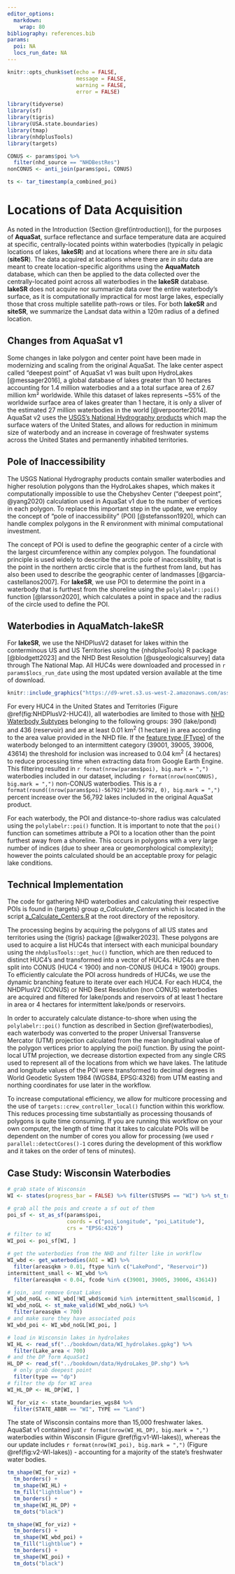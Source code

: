 ```yaml
---
editor_options: 
  markdown: 
    wrap: 80
bibliography: references.bib
params:
  poi: NA
  locs_run_date: NA
---
```


```r
knitr::opts_chunk$set(echo = FALSE, 
                      message = FALSE, 
                      warning = FALSE, 
                      error = FALSE)
```

```r
library(tidyverse)
library(sf)
library(tigris)
library(USA.state.boundaries)
library(tmap)
library(nhdplusTools)
library(targets)

CONUS <- params$poi %>% 
  filter(nhd_source == "NHDBestRes")
nonCONUS <- anti_join(params$poi, CONUS)

ts <- tar_timestamp(a_combined_poi)
```

# Locations of Data Acquisition {#locs-data-acq}

As noted in the Introduction (Section \@ref(introduction)), for the purposes of
**AquaSat**, surface reflectance and surface temperature data are acquired at
specific, centrally-located points within waterbodies (typically in pelagic
locations of lakes, **lakeSR**) and at locations where there are *in situ* data
(**siteSR**). The data acquired at locations where there are *in situ* data are
meant to create location-specific algorithms using the **AquaMatch** database,
which can then be applied to the data collected over the centrally-located point
across all waterbodies in the **lakeSR** database. **lakeSR** does not acquire
nor summarize data over the entire waterbody's surface, as it is computationally
impractical for most large lakes, especially those that cross multiple satellite
path-rows or tiles. For both **lakeSR** and **siteSR**, we summarize the Landsat
data within a 120m radius of a defined location.

## Changes from AquaSat v1

Some changes in lake polygon and center point have been made in modernizing and
scaling from the original AquaSat. The lake center aspect called "deepest point"
of AquaSat v1 was built upon HydroLakes [@messager2016], a global database of
lakes greater than 10 hectares accounting for 1.4 million waterbodies and a a
total surface area of 2.67 million km² worldwide. While this dataset of lakes
represents \~55% of the worldwide surface area of lakes greater than 1 hectare,
it is only a sliver of the estimated 27 million waterbodies in the world
[@verpoorter2014]. AquaSat v2 uses the [USGS's National Hydrography
products](https://www.usgs.gov/national-hydrography) which map the surface
waters of the United States, and allows for reduction in minimum size of
waterbody and an increase in coverage of freshwater systems across the United
States and permanently inhabited territories.

## Pole of Inaccessibility

The USGS National Hydrography products contain smaller waterbodies and higher
resolution polygons than the HydroLakes shapes, which makes it computationally
impossible to use the Chebyshev Center ("deepest point", @yang2020) calculation
used in AquaSat v1 due to the number of vertices in each polygon. To replace
this important step in the update, we employ the concept of "pole of
inaccessibility" (POI) [@stefansson1920], which can handle complex polygons in
the R environment with minimal computational investment.

The concept of POI is used to define the geographic center of a circle with the
largest circumference within any complex polygon. The foundational principle is
used widely to describe the arctic pole of inaccessiblity, that is the point in
the northern arctic circle that is the furthest from land, but has also been
used to describe the geographic center of landmasses [@garcia-castellanos2007].
For **lakeSR**, we use POI to determine the point in a waterbody that is
furthest from the shoreline using the `polylabelr::poi()` function
[@larsson2020], which calculates a point in space and the radius of the circle
used to define the POI.

## Waterbodies in AquaMatch-lakeSR {#waterbodies}

For **lakeSR**, we use the NHDPlusV2 dataset for lakes within the conterminous
US and US Territories using the {nhdplusTools} R package [@blodgett2023] and the
NHD Best Resolution [@usgeologicalsurvey] data through The National Map. All
HUC4s were downloaded and processed in `r params$locs_run_date` using the most
updated version available at the time of download.

```r
knitr::include_graphics("https://d9-wret.s3.us-west-2.amazonaws.com/assets/palladium/production/s3fs-public/thumbnails/image/WBD_SubRegions_24x18.png")
```

For every HUC4 in the United States and Territories (Figure
\@ref(fig:NHDPlusV2-HUC4)), all waterbodies are limited to those with [NHD
Waterbody
Subtypes](https://www.usgs.gov/ngp-standards-and-specifications/national-hydrography-dataset-nhd-data-dictionary-feature-classes)
belonging to the following groups: 390 (lake/pond) and 436 (reservoir) and are
at least 0.01 km^2^ (1 hectare) in area according to the area value provided in
the NHD file. If the [feature type
(FType)](https://www.usgs.gov/ngp-standards-and-specifications/national-hydrography-dataset-nhd-data-dictionary-feature-domains)
of the waterbody belonged to an intermittent category (39001, 39005, 39006,
43614) the threshold for inclusion was increased to 0.04 km^2^ (4 hectares) to
reduce processing time when extracting data from Google Earth Engine. This
filtering resulted in `r format(nrow(params$poi), big.mark = ",")` waterbodies
included in our dataset, including `r format(nrow(nonCONUS), big.mark = ",")`
non-CONUS waterbodies. This is a
`r format(round((nrow(params$poi)-56792)*100/56792, 0), big.mark = ",")` percent
increase over the 56,792 lakes included in the original AquaSat product.

For each waterbody, the POI and distance-to-shore radius was calculated using
the `polylabelr::poi()` function. It is important to note that the `poi()`
function can sometimes attribute a POI to a location other than the point
furthest away from a shoreline. This occurs in polygons with a very large number
of indices (due to sheer area or geomorphological complexity); however the
points calculated should be an acceptable proxy for pelagic lake conditions.

## Technical Implementation

The code for gathering NHD waterbodies and calculating their respective POIs is
found in {targets} group *a_Calculate_Centers* which is located in the script
[a_Calculate_Centers.R](https://github.com/aquasat/lakeSR/blob/main/a_Calculate_Centers.R)
at the root directory of the repository.

The processing begins by acquiring the polygons of all US states and territories
using the {tigris} package [@walker2023]. These polygons are used to acquire a
list HUC4s that intersect with each municipal boundary using the
`nhdplusTools::get_huc()` function, which are then reduced to distinct HUC4's
and transformed into a vector of HUC4s. HUC4s are then split into CONUS (HUC4 \<
1900) and non-CONUS (HUC4 ≥ 1900) groups. To efficiently calculate the POI
across hundreds of HUC4s, we use the dynamic branching feature to iterate over
each HUC4. For each HUC4, the NHDPlusV2 (CONUS) or NHD Best Resolution (non
CONUS) waterbodies are acquired and filtered for lake/ponds and reservoirs of at
least 1 hectare in area or 4 hectares for intermittent lake/ponds or reservoirs.

In order to accurately calculate distance-to-shore when using the
`polylabelr::poi()` function as described in Section \@ref(waterbodies), each
waterbody was converted to the proper Universal Transverse Mercator (UTM)
projection calculated from the mean longitudinal value of the polygon vertices
prior to applying the poi() function. By using the point-local UTM projection,
we decrease distortion expected from any single CRS used to represent all of the
locations from which we have lakes. The latitude and longitude values of the POI
were transformed to decimal degrees in World Geodetic System 1984 (WGS84,
EPSG:4326) from UTM easting and northing coordinates for use later in the
workflow.

To increase computational efficiency, we allow for multicore processing and the
use of `targets::crew_controller_local()` function within this workflow. This
reduces processing time substantially as processing thousands of polygons is
quite time consuming. If you are running this workflow on your own computer, the
length of time that it takes to calculate POIs will be dependent on the number
of cores you allow for processing (we used `r parallel::detectCores()-1` cores
during the development of this workflow and it takes on the order of tens of
minutes).

## Case Study: Wisconsin Waterbodies

```r
# grab state of Wisconsin
WI <- states(progress_bar = FALSE) %>% filter(STUSPS == "WI") %>% st_transform("EPSG:4326")

# grab all the pois and create a sf out of them
poi_sf <- st_as_sf(params$poi, 
                   coords = c("poi_Longitude", "poi_Latitude"), 
                   crs = "EPSG:4326")
# filter to WI
WI_poi <- poi_sf[WI, ]

# get the waterbodies from the NHD and filter like in workflow
WI_wbd <- get_waterbodies(AOI = WI) %>% 
  filter(areasqkm > 0.01, ftype %in% c("LakePond", "Reservoir"))
intermittent_small <- WI_wbd %>% 
  filter(areasqkm < 0.04, fcode %in% c(39001, 39005, 39006, 43614))

# join, and remove Great Lakes
WI_wbd_noGL <- WI_wbd[!WI_wbd$comid %in% intermittent_small$comid, ]
WI_wbd_noGL <- st_make_valid(WI_wbd_noGL) %>% 
  filter(areasqkm < 700)
# and make sure they have associated pois
WI_wbd_poi <- WI_wbd_noGL[WI_poi, ]

# load in Wisconsin lakes in hydrolakes
WI_HL <- read_sf("../bookdown/data/WI_hydrolakes.gpkg") %>% 
  filter(Lake_area < 700)
# and the DP form AquaSat1
HL_DP <- read_sf("../bookdown/data/HydroLakes_DP.shp") %>% 
  # only grab deepest point
  filter(type == "dp") 
# filter the dp for WI area
WI_HL_DP <- HL_DP[WI, ]

WI_for_viz <- state_boundaries_wgs84 %>% 
  filter(STATE_ABBR == "WI", TYPE == "Land")

```

The state of Wisconsin contains more than 15,000 freshwater lakes. AquaSat v1
contained just `r format(nrow(WI_HL_DP), big.mark = ",")` waterbodies within
Wisconsin (Figure \@ref(fig:v1-WI-lakes)), whereas the our update includes
`r format(nrow(WI_poi), big.mark = ",")` (Figure \@ref(fig:v2-WI-lakes)) -
accounting for a majority of the state's freshwater water bodies.

```r
tm_shape(WI_for_viz) +
  tm_borders() +
  tm_shape(WI_HL) +
  tm_fill("lightblue") +
  tm_borders() +
  tm_shape(WI_HL_DP) +
  tm_dots("black")

```

```r
tm_shape(WI_for_viz) +
  tm_borders() +
  tm_shape(WI_wbd_poi) +
  tm_fill("lightblue") +
  tm_borders() +
  tm_shape(WI_poi) +
  tm_dots("black")
```
